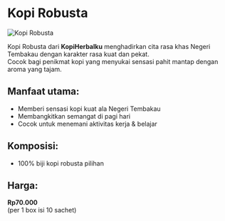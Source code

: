 # Kopi Robusta

![Kopi Robusta](/assets/features/kopiPremiumRobusta.jpeg)

Kopi Robusta dari **KopiHerbalku** menghadirkan cita rasa khas Negeri Tembakau dengan karakter rasa kuat dan pekat.  
Cocok bagi penikmat kopi yang menyukai sensasi pahit mantap dengan aroma yang tajam.

## Manfaat utama:

- Memberi sensasi kopi kuat ala Negeri Tembakau
- Membangkitkan semangat di pagi hari
- Cocok untuk menemani aktivitas kerja & belajar

## Komposisi:

- 100% biji kopi robusta pilihan

## Harga:

**Rp70.000**  
(per 1 box isi 10 sachet)

